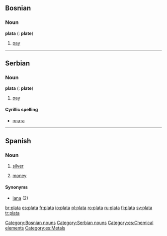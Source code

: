 ==Bosnian==

===Noun===
'''plata''' {{f}} {{s}} ({{p}}: '''plate''')

# [[pay]]

[[Category:Bosnian nouns]]

----

==Serbian==

===Noun===
'''plata''' {{f}} {{s}} ({{p}}: '''plate''')

# [[pay]]

====Cyrillic spelling====
*[[плата#Serbian|плата]]

[[Category:Serbian nouns]]

----

==Spanish==

===Noun===
{{es-noun-f}}

# [[silver]]
# {{slang|lang=es}} [[money]]

====Synonyms====
*[[lana]] {{f}} (2)

[[Category:es:Chemical elements]]
[[Category:es:Metals]]

[[br:plata]]
[[es:plata]]
[[fr:plata]]
[[io:plata]]
[[pl:plata]]
[[ro:plata]]
[[ru:plata]]
[[fi:plata]]
[[sv:plata]]
[[tr:plata]]